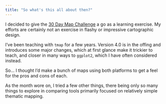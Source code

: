 ```yaml
---
title: "So what's this all about then?"
---
```


I decided to give the [30 Day Map Challenge](https://30daymapchallenge.com/) a go as a learning exercise. My efforts are certainly not an exercise in flashy or impressive cartographic design.

I've been teaching with `tmap` for a few years. Version 4.0 is in the offing and introduces some major changes, which at first glance make it trickier to teach, and closer in many ways to `ggplot2`, which I have often considered instead. 

So... I thought I'd make a bunch of maps using both platforms to get a feel for the pros and cons of each.

As the month wore on, I tried a few other things, there being only so many things to explore in comparing tools primarily focused on relatively simple thematic mapping.
